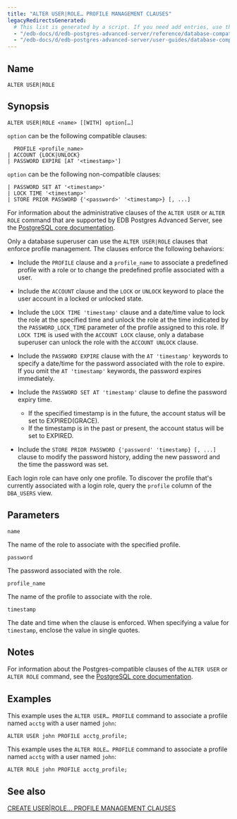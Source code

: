 ```yaml
---
title: "ALTER USER|ROLE… PROFILE MANAGEMENT CLAUSES"
legacyRedirectsGenerated:
  # This list is generated by a script. If you need add entries, use the `legacyRedirects` key.
  - "/edb-docs/d/edb-postgres-advanced-server/reference/database-compatibility-for-oracle-developers-reference-guide/9.6/Database_Compatibility_for_Oracle_Developers_Reference_Guide.1.030.html"
  - "/edb-docs/d/edb-postgres-advanced-server/user-guides/database-compatibility-for-oracle-developers-guide/9.5/Database_Compatibility_for_Oracle_Developers_Guide.1.060.html"
---
```


<div id="alter_user_role_profile_management_clauses" class="registered_link"></div>

## Name

`ALTER USER|ROLE`

## Synopsis

```text
ALTER USER|ROLE <name> [[WITH] option[…]
```

`option` can be the following compatible clauses:

```text
  PROFILE <profile_name>
| ACCOUNT {LOCK|UNLOCK}
| PASSWORD EXPIRE [AT '<timestamp>']
```

`option` can be the following non-compatible clauses:

```text
| PASSWORD SET AT '<timestamp>'
| LOCK TIME '<timestamp>'
| STORE PRIOR PASSWORD {'<password>' '<timestamp>} [, ...]
```

For information about the administrative clauses of the `ALTER USER` or `ALTER ROLE` command that are supported by EDB Postgres Advanced Server, see the [PostgreSQL core documentation](https://www.postgresql.org/docs/current/static/sql-commands.html).

Only a database superuser can use the `ALTER USER|ROLE` clauses that enforce profile management. The clauses enforce the following behaviors:

-   Include the `PROFILE` clause and a `profile_name` to associate a predefined profile with a role or to change the predefined profile associated with a user.

-   Include the `ACCOUNT` clause and the `LOCK` or `UNLOCK` keyword to place the user account in a locked or unlocked state.

-   Include the `LOCK TIME 'timestamp'` clause and a date/time value to lock the role at the specified time and unlock the role at the time indicated by the `PASSWORD_LOCK_TIME` parameter of the profile assigned to this role. If `LOCK TIME` is used with the `ACCOUNT LOCK` clause, only a database superuser can unlock the role with the `ACCOUNT UNLOCK` clause.

-   Include the `PASSWORD EXPIRE` clause with the `AT 'timestamp'` keywords to specify a date/time for the password associated with the role to expire. If you omit the `AT 'timestamp'` keywords, the password expires immediately.

-   Include the `PASSWORD SET AT 'timestamp'` clause to define the password expiry time.
    -   If the specified timestamp is in the future, the account status will be set to EXPIRED(GRACE).
    -   If the timestamp is in the past or present, the account status will be set to EXPIRED.


-   Include the `STORE PRIOR PASSWORD {'password' 'timestamp} [, ...]` clause to modify the password history, adding the new password and the time the password was set.

Each login role can have only one profile. To discover the profile that's currently associated with a login role, query the `profile` column of the `DBA_USERS` view.

## Parameters

`name`

 The name of the role to associate with the specified profile.

`password`

 The password associated with the role.

`profile_name`

 The name of the profile to associate with the role.

`timestamp`

 The date and time when the clause is enforced. When specifying a value for `timestamp`, enclose the value in single quotes.

## Notes

For information about the Postgres-compatible clauses of the `ALTER USER` or `ALTER ROLE` command, see the [PostgreSQL core documentation](https://www.postgresql.org/docs/current/static/sql-alterrole.html).

## Examples

This example uses the `ALTER USER… PROFILE` command to associate a profile named `acctg` with a user named `john`:

```text
ALTER USER john PROFILE acctg_profile;
```

This example uses the `ALTER ROLE… PROFILE` command to associate a profile named `acctg` with a user named `john`:

```text
ALTER ROLE john PROFILE acctg_profile;
```

## See also

[CREATE USER|ROLE… PROFILE MANAGEMENT CLAUSES](42_create_user_role_profile_management_clauses/#create_user_role_profile_management_clauses)
